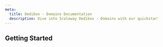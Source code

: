 ```yaml
---
meta:
  title: Dedibox - Domains Documentation
  description: Dive into Scaleway Dedibox - Domains with our quickstart guides, how-tos, tutorials and more
---
```




<ProductHeader
   productName="Dedibox - Domains"
   productLogo="dedibox"
   description="Dedibox - Domains offers you the possibility of purchasing a domain name with or without web hosting."
   url="/dedibox-network/domains/quickstart"
   label="Domains Quickstart"
/>

## Getting Started



<Grid>
    <SummaryCard
        title="Quickstart"
        icon="rocket"
        description="Learn how to buy and manage a domain in a few steps."
        label="View Quickstart"
        url="/dedibox-network/domains/quickstart/"
    />
    <SummaryCard
        title="Concepts"
        icon="information-circle-outline"
        description="Core concepts that give you a better understanding of domains and their related services."
        label="View Concepts"
        url="/dedibox-network/domains/concepts/"
    />
    <SummaryCard
        title="How-tos"
        icon="help-circle-outline"
        description="Check our guides to buying and managing your domain and its features."
        label="View How-tos"
        url="/dedibox-network/domains/how-to/"
    />
</Grid>

<ClickableBanner
    productLogo="console"
    title="Dedibox Domains API"
    description="Learn how to create and manage your domains through the API."
    url="https://console.online.net/en/api/"
    label="Go to Dedibox API"
/>

